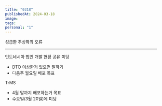 ```yaml
---
title: "0318"
publishedAt: 2024-03-18
image: 
tags: 
personal: "1"
---
```

성급한 추상화의 오류

---

인도네시아 법인 개발 현황 공유 미팅
- DTO 이상한거 있으면 말하기
- 다음주 월요일 배포 목표

TrMS 
- 4월 말까지 배포하는거 목표
- 수요일(3월 20일)에 미팅